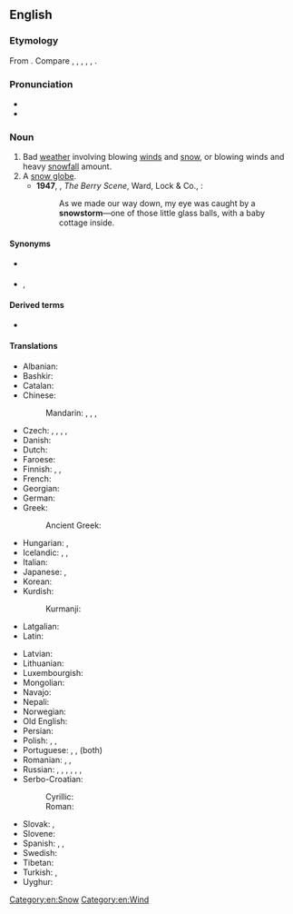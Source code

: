 ==English==

===Etymology===
From {{af|en|snow|storm}}. Compare {{cog|stq|Sneestoarm}}, {{cog|fy|sniestoarm}}, {{cog|de|Schneesturm}}, {{cog|nl|sneeuwstorm}}, {{cog|sv|snöstorm}}, {{cog|is|snjóstormur}}.

===Pronunciation===
* {{IPA|/ˈsnəʊstɔːm/|lang=en}}
* {{audio|en-us-snowstorm.ogg|Audio (US)|lang=en}}

===Noun===
{{en-noun}}

# Bad [[weather]] involving blowing [[wind]]s and [[snow]], or blowing winds and heavy [[snowfall]] amount.
# A [[snow globe]].
#* '''1947''', {{w|Dornford Yates}}, ''The Berry Scene'', Ward, Lock & Co., {{gbooks|wWYIAQAAIAAJ|273|snowstorm}}:
#*: As we made our way down, my eye was caught by a '''snowstorm'''—one of those little glass balls, with a baby cottage inside.

====Synonyms====
* {{sense|bad weather}} {{l|en|blizzard}}
* {{sense|snow globe}} {{l|en|snowdome}}, {{l|en|snow globe}}

====Derived terms====
* {{l|en|snowstormy}}

====Translations====
{{trans-top|bad weather involving blowing winds and snow}}
* Albanian: {{t|sq|stuhi dëbore}}
* Bashkir: {{t|ba|буран}}
* Catalan: {{t+|ca|nevada}}
* Chinese:
*: Mandarin: {{t+|cmn|暴風雪}}, {{t+|cmn|暴风雪|tr=bàofēngxuě}}, {{t|cmn|大風雪}}, {{t|cmn|大风雪|tr=dàfēngxuě}}
* Czech: {{t+|cs|blizard|m}}, {{t|cs|sněhová bouře|f}}, {{t|cs|sněhová vichřice|f}}, {{t+|cs|vánice|f}}, {{t+|cs|metelice|f}}
* Danish: {{t+|da|snestorm|c}}
* Dutch: {{t+|nl|sneeuwstorm|m}}
* Faroese: {{t|fo|kavaæl|n}}
* Finnish: {{t+|fi|myräkkä}}, {{t+|fi|lumimyrsky}}, {{t+|fi|pyry}}
* French: {{t+|fr|tempête de neige|f}}
* Georgian: {{t|ka|ქარბუქი}}
* German: {{t+|de|Schneesturm|m}}
* Greek: {{t+|el|χιονοθύελλα|f}}
*: Ancient Greek: {{t|grc|νιφετός|m}}
* Hungarian: {{t+|hu|hóvihar}}, {{t+|hu|hóförgeteg}}
* Icelandic: {{t+|is|snjóstormur|m}}, {{t|is|stórhríð|f}}, {{t+|is|kafaldsbylur|m}}
* Italian: {{t|it|bufera di neve|f}}
* Japanese: {{t+|ja|暴風雪|tr=ぼうふうせつ, bōfūsetsu}}, {{t+|ja|吹雪|tr=ふぶき, fubuki}}
* Korean: {{t+|ko|눈보라}}
* Kurdish:
*: Kurmanji: {{t+|ku|pûk|f}}
* Latgalian: {{t|ltg|viejputnis}}
* Latin: {{t|la|ningor|m}}
{{trans-mid}}
* Latvian: {{t|lv|putenis}}
* Lithuanian: {{t|lt|pūga|f}}
* Luxembourgish: {{t|lb|Schnéistuerm|m}}
* Mongolian: {{t-needed|mn}}
* Navajo: {{t|nv|chííl}}
* Nepali: {{t-needed|ne}}
* Norwegian: {{t+|no|snøstorm}}
* Old English: {{t|ang|hrīþ}}
* Persian: {{t+|fa|بوران|tr=burân}}
* Polish: {{t+|pl|śnieżyca|f}}, {{t+|pl|zamieć|f}}, {{t+|pl|zawieja|f}}
* Portuguese: {{t+|pt|nevasca|f}} {{qualifier|Brazil}}, {{t|pt|nevão|m}} {{qualifier|Portugal}}, {{t|pt|[[tempestade]] [[de]] [[neve]]|f}} (both)
* Romanian: {{t|ro|furtună de nea}}, {{t|ro|furtună de zăpadă}}, {{t+|ro|viscol|n}}
* Russian: {{t+|ru|мете́ль|f}}, {{t+|ru|пурга́|f}}, {{t+|ru|вью́га|f}}, {{t+|ru|бура́н|m}}, {{t|ru|сне́жная бу́ря|f}}, {{t|ru|снегова́я бу́ря|f}}, {{t|ru|сне́жный вихрь|m}}
* Serbo-Croatian:
*: Cyrillic: {{t|sh|мѐћава|f}}
*: Roman: {{t+|sh|mèćava|f}}
* Slovak: {{t|sk|snehová búrka|f}}, {{t|sk|fujavica|f}}
* Slovene: {{t|sl|snežni vihar|m}}
* Spanish: {{t+|es|nevada|f}}, {{t|es|nevasca|f}}, {{t|es|tormenta de nieve|f}}
* Swedish: {{t+|sv|snöstorm}}
* Tibetan: {{t|bo|གངས་འུར}}
* Turkish: {{t+|tr|tipi}}, {{t|tr|kar fırtınası}}
* Uyghur: {{t|ug|شىۋىرغان}}
{{trans-bottom}}

[[Category:en:Snow]]
[[Category:en:Wind]]
